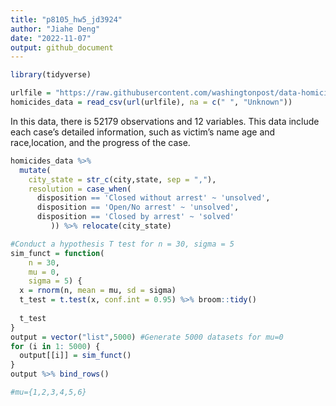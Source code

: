 ```yaml
---
title: "p8105_hw5_jd3924"
author: "Jiahe Deng"
date: "2022-11-07"
output: github_document
---
```


```r
library(tidyverse)
```

```r
urlfile = "https://raw.githubusercontent.com/washingtonpost/data-homicides/master/homicide-data.csv"
homicides_data = read_csv(url(urlfile), na = c(" ", "Unknown"))
```
In this data, there is 52179 observations and 12 variables.
This data include each case's detailed information, such as victim's name age and race,location, and the progress of the case.
```r
homicides_data %>%
  mutate(
    city_state = str_c(city,state, sep = ","),
    resolution = case_when(
      disposition == 'Closed without arrest' ~ 'unsolved',
      disposition == 'Open/No arrest' ~ 'unsolved',
      disposition == 'Closed by arrest' ~ 'solved'
         )) %>% relocate(city_state)
```

```r
#Conduct a hypothesis T test for n = 30, sigma = 5
sim_funct = function( 
    n = 30, 
    mu = 0,
    sigma = 5) {
  x = rnorm(n, mean = mu, sd = sigma)
  t_test = t.test(x, conf.int = 0.95) %>% broom::tidy()
  
  t_test
}
output = vector("list",5000) #Generate 5000 datasets for mu=0
for (i in 1: 5000) {
  output[[i]] = sim_funct()
}
output %>% bind_rows()
```

```r
#mu={1,2,3,4,5,6}
```

